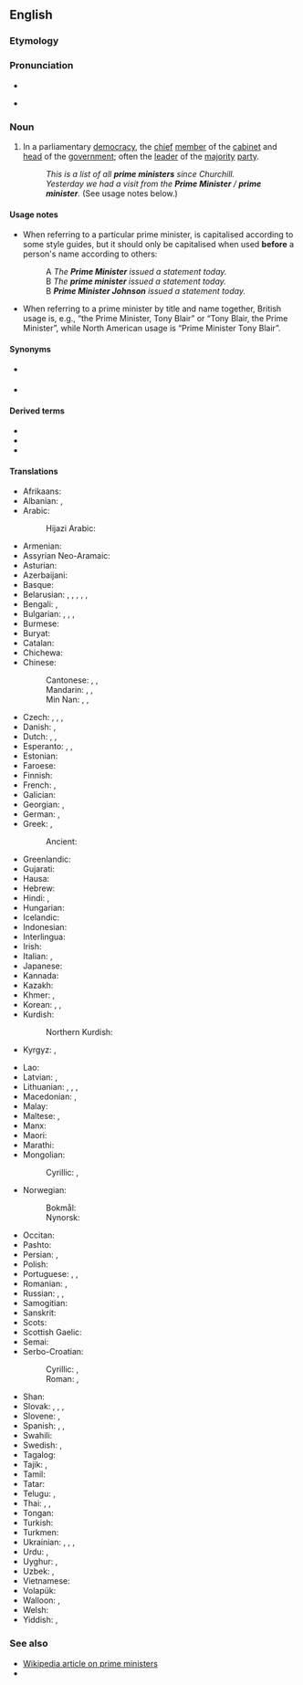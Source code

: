 {{also|prime-minister|Prime Minister}}
==English==
{{wikipedia}}

===Etymology===
{{der|en|la|[[primus]] + [[minister]]}}

===Pronunciation===
* {{IPA|en|/ˈpɹaɪm mɪnɪstə(ɹ)/}}
* {{q|enunciated}} {{IPA|en|/ˈpɹaɪm ˈmɪnɪstə(ɹ)/}}

===Noun===
{{en-noun}}

# In a parliamentary [[democracy]], the [[chief]] [[member]] of the [[cabinet]] and [[head]] of the [[government]]; often the [[leader]] of the [[majority]] [[party]].
#: ''This is a list of all '''prime ministers''' since Churchill.''
#: ''Yesterday we had a visit from the '''Prime Minister''' / '''prime minister'''.'' (See usage notes below.)

====Usage notes====
* When referring to a particular prime minister, {{m|en||prime minister}} is capitalised according to some style guides, but it should only be capitalised when used '''before''' a person's name according to others:
*: A ''The '''Prime Minister''' issued a statement today.''
*: B ''The '''prime minister''' issued a statement today.''
*: B '''''Prime Minister Johnson''' issued a statement today.''
* When referring to a prime minister by title and name together, British usage is, e.g., “the Prime Minister, Tony Blair” or “Tony Blair, the Prime Minister”, while North American usage is “Prime Minister Tony Blair”.

====Synonyms====
* {{l|en|PM}} {{q|initialism}}
* {{l|en|premier}}

====Derived terms====
* {{l|en|deputy prime minister}}
* {{l|en|prime ministerial}}
* {{l|en|prime ministership}}

====Translations====
{{trans-top|chief member of the cabinet and head of the government}}
* Afrikaans: {{t|af|eerste minister}}
* Albanian: {{t+|sq|kryeministër|m}}, {{t+|sq|kryeministri|m}} {{q|definite}}
* Arabic: {{t|ar|رَئِيس وُزَرَاء|m}}
*: Hijazi Arabic: {{t|acw|رَئيس وُزَراء|m|tr=raʾīs wuzarāʾ}}
* Armenian: {{t+|hy|վարչապետ}}
* Assyrian Neo-Aramaic: {{t|aii|ܪܹܝܫ ܫܲܪܝܼܪܹ̈ܐ|m|tr=rēš šārīre}}
* Asturian: {{t|ast|primer ministru|m}}
* Azerbaijani: {{t|az|baş nazir}}
* Basque: {{t|eu|lehen ministro}}
* Belarusian: {{t|be|прэм'е́р-міні́стр|m}}, {{t|be|прэм'е́р-міні́стар|m}}, {{t|be|прэм'е́р-міні́стрка|f}}, {{t|be|прэм'е́р-міні́старка|f}}, {{t|be|прэм'е́р|m}}, {{t|be|прэм'е́рка|f}}
* Bengali: {{t|bn|প্রধানমন্ত্রী}}, {{t|bn|উজিরে আজম|tr=uzire azôm}}
* Bulgarian: {{t|bg|мини́стър-председа́тел|m}}, {{t|bg|мини́стър-председа́телка|f}}, {{t+|bg|премие́р|m}}, {{t|bg|премие́рка|f}}
* Burmese: {{t+|my|ဝန်ကြီးချုပ်}}
* Buryat: {{t|bua|юрэнхы һайд}}
* Catalan: {{t|ca|primer ministre|m}}
* Chichewa: {{t|ny|nduna yaikulu}}
* Chinese:
*: Cantonese: {{t|yue|首相|tr=sau2 soeng3}} {{qualifier|of the UK, Japan, etc.}}, {{t|yue|總理}}, {{t|yue|总理|tr=zung2 lei5}} {{qualifier|of Australia, New Zealand, Canada, etc.}}
*: Mandarin: {{t+|cmn|首相|tr=shǒuxiàng}} {{qualifier|of the UK, Japan, etc.}}, {{t+|cmn|總理}}, {{t+|cmn|总理|tr=zǒnglǐ}} {{qualifier|of Australia, New Zealand, Canada, etc.}}
*: Min Nan: {{t+|nan|首相|tr=siú-siòng}} {{qualifier|of the UK, Japan, etc.}}, {{t+|nan|總理}}, {{t|nan|总理|tr=chóng-lí}} {{qualifier|of Australia, New Zealand, Canada, etc.}}
* Czech: {{t+|cs|premiér|m}}, {{t+|cs|premiérka|f}}, {{t+|cs|ministerský předseda|m}}, {{t|cs|ministerská předsedkyně|f}}
* Danish: {{t+|da|statsminister|c}}, {{t|da|premierminister|c}}
* Dutch: {{t+|nl|eerste minister|m}}, {{t+|nl|premier|m}}, {{t+|nl|minister-president|m}}
* Esperanto: {{t|eo|ĉefministro}}, {{t|eo|ministroprezidanto}}, {{t|eo|premiero}}
* Estonian: {{t+|et|peaminister}}
* Faroese: {{t|fo|forsætisráðharri|m}}
* Finnish: {{t+|fi|pääministeri}}
* French: {{t+|fr|premier ministre|m}}, {{t+|fr|première ministre|f}}
* Galician: {{t|gl|primeiro ministro|m}}
* Georgian: {{t|ka|პრემიერ-მინისტრი}}, {{t|ka|პრემიერი}}
* German: {{t+|de|Premierminister|m}}, {{t+|de|Premierministerin|f}}
* Greek: {{t+|el|πρωθυπουργός|m}}, {{t+|el|πρωθυπουργίνα|f}}
*: Ancient: {{t|grc|τριστάτης|m}}
* Greenlandic: {{t|kl|ministeriuneq}}
* Gujarati: {{t|gu|વડાપ્રધાન}}
* Hausa: {{t+|ha|firaminista}}
* Hebrew: {{t+|he|ראש ממשלה|m|alt=רֹאשׁ־מֶמְשָׁלָה|tr=rosh-memshalá}}
* Hindi: {{t+|hi|प्रधान मंत्री|m}}, {{t|hi|वज़ीर-ए-आज़म|m}}
* Hungarian: {{t+|hu|miniszterelnök}}
* Icelandic: {{t|is|forsætisráðherra|m}}
* Indonesian: {{t+|id|perdana menteri}}
* Interlingua: {{t|ia|prime ministro}}
* Irish: {{t|ga|príomh-aire|m}}
* Italian: {{t|it|primo ministro|m}}, {{t|it|prima ministra|f}}
* Japanese: {{t+|ja|首相|tr=しゅしょう, shushō}}
* Kannada: {{t|kn|ಪ್ರಧಾನ ಮಂತ್ರಿ}}
* Kazakh: {{t|kk|премьер-министр}}
* Khmer: {{t|km|នាយករដ្ឋមន្ត្រី}}, {{t+|km|អធិការបតី}}
* Korean: {{t+|ko|총리(總理)}}, {{t+|ko|수상(首相)}}, {{t+|ko|각하(閣下)}} {{qualifier|honorific}}
* Kurdish:
*: Northern Kurdish: {{t+|kmr|serokwezîr}}
* Kyrgyz: {{t|ky|баш-министр}}, {{t|ky|премьер-министр}}
{{trans-mid}}
* Lao: {{t|lo|ນາຍົກລັດຖະມົນຕີ}}
* Latvian: {{t|lv|premjerministrs|m}}, {{t|lv|premjerministre|f}}
* Lithuanian: {{t|lt|premjeras|m}}, {{t|lt|premjerė|f}}, {{t|lt|ministras pirmininkas|m}}, {{t|lt|ministrė pirmininkė|f}}
* Macedonian: {{t|mk|премие́р|m}}, {{t|mk|премие́рка|f}}
* Malay: {{t|ms|perdana menteri}}
* Maltese: {{t|mt|prim|m}}, {{t|mt|prim ministru|m}}
* Manx: {{t|gv|ard-vinishter|m}}
* Maori: {{t|mi|pirimia}}
* Marathi: {{t|mr|प्रधान मंत्री|m}}
* Mongolian:
*: Cyrillic: {{t|mn|ерөнхий сайд}}, {{t|mn|тэргүүн сайд}} {{qualifier|historical, Inner Mongolia}}
* Norwegian:
*: Bokmål: {{t+|no|statsminister|m}}
*: Nynorsk: {{t|nn|statsminister|m}}
* Occitan: {{t|oc|primièr ministre|m}}
* Pashto: {{t|ps|لومړی وزير|m|tr=lumṛay wazír}}
* Persian: {{t+|fa|نخست وزیر|tr=noxost vazir}}, {{t|fa|وزیر اعظم|tr=vazir-e a'zam}}
* Polish: {{t+|pl|premier|m}} {{qualifier|male or female}}
* Portuguese: {{t+|pt|primeiro-ministro|m}}, {{t+|pt|premiê|m|f}}, {{t+|pt|premier|m|f}}
* Romanian: {{t+|ro|prim-ministru|m}}, {{t+|ro|premier|m}}
* Russian: {{t+|ru|премье́р-мини́стр|m}} {{qualifier|male or female}}, {{t+|ru|премье́р|m}} {{qualifier|male or female}}, {{t+|ru|второе лицо|n}}
* Samogitian: {{t|sgs|mėnėstros pėrmėninks|m}}
* Sanskrit: {{t|sa|प्रधान मंत्री|m}}
* Scots: {{t|sco|prime meinster}}
* Scottish Gaelic: {{t|gd|prìomhair|m}}
* Semai: {{t|sea|perdane menteri}}
* Serbo-Croatian:
*: Cyrillic: {{t|sh|премѝје̄р|m}}, {{t|sh|премѝје̄рка|f}}
*: Roman: {{t+|sh|premìjēr|m}}, {{t+|sh|premìjērka|f}}
* Shan: {{t|shn|ဝုၼ်ႇၵျီးၶျုၵ်ႈ}}
* Slovak: {{t|sk|predseda vlády|m}}, {{t|sk|predsedkyňa vlády|f}}, {{t|sk|premiér|m}}, {{t|sk|premiérka|f}}
* Slovene: {{t|sl|premier|m}}, {{t|sl|premierka|f}}
* Spanish: {{t|es|primer ministro|m}}, {{t|es|presidente del Gobierno|m}}, {{t|es|primera ministra|f}}
* Swahili: {{t|sw|waziri mkuu}}
* Swedish: {{t+|sv|premiärminister|c}}, {{t+|sv|statsminister|c}}
* Tagalog: {{t|tl|punong ministro}}
* Tajik: {{t|tg|сарвазир}}, {{t|tg|нахуствазир}}
* Tamil: {{t+|ta|பிரதமர்}}
* Tatar: {{t|tt|премьер-министр}}
* Telugu: {{t|te|ప్రధాని}}, {{t|te|ప్రధాన మంత్రి}}
* Thai: {{t+|th|นายกรัฐมนตรี}}, {{t+|th|อัครมหาเสนาบดี}}, {{t+|th|นายกฯ}} {{qualifier|colloquial}}
* Tongan: {{t|to|palemia}}
* Turkish: {{t+|tr|başbakan}}
* Turkmen: {{t|tk|premýer-ministr}}
* Ukrainian: {{t+|uk|прем'є́р-міні́стр|m}}, {{t|uk|прем'є́р-міні́стрка|f}}, {{t+|uk|прем'є́р|m}}, {{t|uk|прем'є́рка|f}}
* Urdu: {{t|ur|وزیر اعظم|m|tr=vazīr-e-āzam}}, {{t|ur|پردھان منتری|m}}
* Uyghur: {{t|ug|باش ۋەزىر}}, {{t|ug|باش مىنىستر}}
* Uzbek: {{t|uz|bosh ministr}}, {{t|uz|bosh vazir}}
* Vietnamese: {{t+|vi|thủ tướng}}
* Volapük: {{t-needed|vo}}
* Walloon: {{t+|wa|prumî minisse|m}}, {{t|wa|prumire minisse|f}}
* Welsh: {{t|cy|prif weinidog|m}}
* Yiddish: {{t|yi|פּרעמיער|m}}, {{t|yi|פּרעמיערשע|f}}
{{trans-bottom}}

===See also===
* [[w:prime minister|Wikipedia article on prime ministers]]
* {{l|en|head of government}}

{{topics|en|Government|Leaders|Occupations|People}}